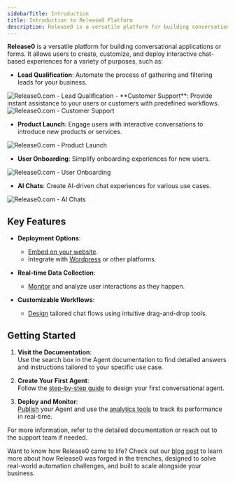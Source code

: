 ```yaml
---
sidebarTitle: Introduction
title: Introduction to Release0 Platform
description: Release0 is a versatile platform for building conversational applications, enabling lead qualification, customer support, product launches, user onboarding, and AI-driven chats with customizable workflows and real-time data collection.
---
```

**Release0** is a versatile platform for building conversational applications or forms. It allows users to create, customize, and deploy interactive chat-based experiences for a variety of purposes, such as:

- **Lead Qualification**: Automate the process of gathering and filtering leads for your business.
<Frame style={{ maxWidth: '600px' }}>
  <img src="/images/get-started/lead-scoring.png" alt="Release0.com - Lead Qualification" />
</Frame>
- **Customer Support**: Provide instant assistance to your users or customers with predefined workflows.
<Frame style={{ maxWidth: '600px' }}>
  <img src="/images/get-started/customer-support.png" alt="Release0.com - Customer Support" />
</Frame>

- **Product Launch**: Engage users with interactive conversations to introduce new products or services.
<Frame style={{ maxWidth: '600px' }}>
  <img src="/images/get-started/product-launch.png" alt="Release0.com - Product Launch" />
</Frame>

- **User Onboarding**: Simplify onboarding experiences for new users.
<Frame style={{ maxWidth: '600px' }}>
  <img src="/images/get-started/user-onboarding.png" alt="Release0.com - User Onboarding" />
</Frame>

- **AI Chats**: Create AI-driven chat experiences for various use cases.
<Frame style={{ maxWidth: '600px' }}>
  <img src="/images/get-started/ai-chat.png" alt="Release0.com - AI Chats" />
</Frame>



## Key Features

- **Deployment Options**:
  - [Embed on your website](/integrations/web/iframe).
  - Integrate with [Wordpress](/integrations/web/wordpress) or other platforms.
  
- **Real-time Data Collection**:
  - [Monitor](/submission/realtime) and analyze user interactions as they happen.
  
- **Customizable Workflows**:
  - [Design](/editor/graph) tailored chat flows using intuitive drag-and-drop tools.
  
## Getting Started

1. **Visit the Documentation**:  
   Use the search box in the Agent documentation to find detailed answers and instructions tailored to your specific use case.

2. **Create Your First Agent**:  
   Follow the [step-by-step guide](/guides/create-first-agent) to design your first conversational agent.

3. **Deploy and Monitor**:  
   [Publish](/editor/publish) your Agent and use the [analytics tools](/submission/overview) to track its performance in real-time.

For more information, refer to the detailed documentation or reach out to the support team if needed.

Want to know how Release0 came to life? Check out our [blog post](https://release0.com/blog/release0-forged-in-the-trenches-built-to-scale) to learn more about how Release0 was forged in the trenches, designed to solve real-world automation challenges, and built to scale alongside your business.